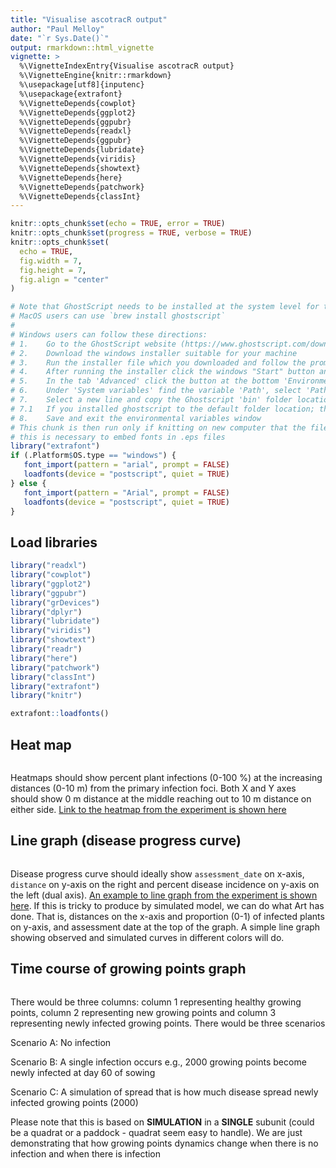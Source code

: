 ```yaml
---
title: "Visualise ascotracR output"
author: "Paul Melloy"
date: "`r Sys.Date()`"
output: rmarkdown::html_vignette
vignette: >
  %\VignetteIndexEntry{Visualise ascotracR output}
  %\VignetteEngine{knitr::rmarkdown}
  %\usepackage[utf8]{inputenc}
  %\usepackage{extrafont}
  %\VignetteDepends{cowplot}
  %\VignetteDepends{ggplot2}
  %\VignetteDepends{ggpubr}
  %\VignetteDepends{readxl}
  %\VignetteDepends{ggpubr}
  %\VignetteDepends{lubridate}
  %\VignetteDepends{viridis}
  %\VignetteDepends{showtext}
  %\VignetteDepends{here}
  %\VignetteDepends{patchwork}
  %\VignetteDepends{classInt}
---
```


```r
knitr::opts_chunk$set(echo = TRUE, error = TRUE)
knitr::opts_chunk$set(progress = TRUE, verbose = TRUE)
knitr::opts_chunk$set(
  echo = TRUE,
  fig.width = 7,
  fig.height = 7,
  fig.align = "center"
)
```

```r
# Note that GhostScript needs to be installed at the system level for the PS files to be generated.
# MacOS users can use `brew install ghostscript`
# 
# Windows users can follow these directions:
# 1.	Go to the GhostScript website (https://www.ghostscript.com/download/gsdnld.html)
# 2.	Download the windows installer suitable for your machine
# 3.	Run the installer file which you downloaded and follow the prompts
# 4.	After running the installer click the windows "Start" button and type "Edit environment variables for your account" and open
# 5.	In the tab 'Advanced' click the button at the bottom 'Environment Variables...'
# 6.	Under 'System variables' find the variable 'Path', select 'Path' and click the 'Edit' button
# 7. 	Select a new line and copy the Ghostscript 'bin' folder location into the field.
# 7.1	If you installed ghostscript to the default folder location; then the folder location will likely be "C:\Program Files\gs\gs9.52\bin", the version number (9.52) may differ.
# 8.	Save and exit the environmental variables window
# This chunk is then run only if knitting on new computer that the files have not been generated on
# this is necessary to embed fonts in .eps files 
library("extrafont")
if (.Platform$OS.type == "windows") {
   font_import(pattern = "arial", prompt = FALSE)
   loadfonts(device = "postscript", quiet = TRUE)
} else {
   font_import(pattern = "Arial", prompt = FALSE)
   loadfonts(device = "postscript", quiet = TRUE)
}
```

## Load libraries 

```r
library("readxl")
library("cowplot")
library("ggplot2")
library("ggpubr")
library("grDevices")
library("dplyr")
library("lubridate")
library("viridis")
library("showtext")
library("readr")
library("here")
library("patchwork")
library("classInt")
library("extrafont")
library("knitr")

extrafont::loadfonts()
```


## Heat map

```r
```

Heatmaps should show percent plant infections (0-100 %) at the increasing distances (0-10 m) from the primary infection foci. Both X and Y axes should show 0 m distance at the middle reaching out to 10 m distance on either side. [Link to the heatmap from the experiment is shown here](https://ihsankhaliq.github.io/spatiotemporaldynamics/articles/Data_visualisation.html)  


## Line graph (disease progress curve)

```r
```

Disease progress curve should ideally show `assessment_date` on x-axis, `distance` on y-axis on the right and percent disease incidence on y-axis on the left (dual axis). [An example to line graph from the experiment is shown here](https://ihsankhaliq.github.io/spatiotemporaldynamics/articles/Data_visualisation.html). If this is tricky to produce by simulated model, we can do what Art has done. That is, distances on the x-axis and proportion (0-1) of infected plants on y-axis, and assessment date at the top of the graph. A simple line graph showing observed and simulated curves in different colors will do.  


## Time course of growing points graph

```r

```

There would be three columns: column 1 representing healthy growing points, column 2 representing new growing points and column 3 representing newly infected growing points. There would be three scenarios

Scenario A: No infection

Scenario B: A single infection occurs e.g., 2000 growing points become newly infected at day 60 of sowing

Scenario C: A simulation of spread that is how much disease spread newly infected growing points (2000) 

Please note that this is based on **SIMULATION** in a **SINGLE** subunit (could be a quadrat or a paddock - quadrat seem easy to handle). We are just demonstrating that how growing points dynamics change when there is no infection and when there is infection




